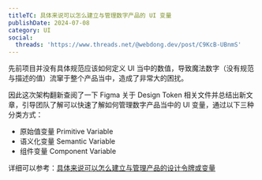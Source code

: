 ```yaml
---
titleTC: 具体来说可以怎么建立与管理数字产品的 UI 变量
publishDate: 2024-07-08
category: UI
social:
  threads: 'https://www.threads.net/@webdong.dev/post/C9KcB-UBnmS'
---
```


先前项目并没有具体规范应该如何定义 UI 当中的数值，导致魔法数字（没有规范与描述的值）流窜于整个产品当中，造成了非常大的困扰。

因此这次架构翻新查阅了一下 Figma 关于 Design Token 相关文件并总结出新文章，引导团队了解可以快速了解如何管理数字产品当中的 UI 变量，通过以下三种分类方式：

- 原始值变量 Primitive Variable
- 语义化变量 Semantic Variable
- 组件变量 Component Variable

详细可以参考：[具体来说可以怎么建立与管理产品的设计令牌或变量](https://www.webdong.dev/post/how-to-organize-your-digital-product/)
